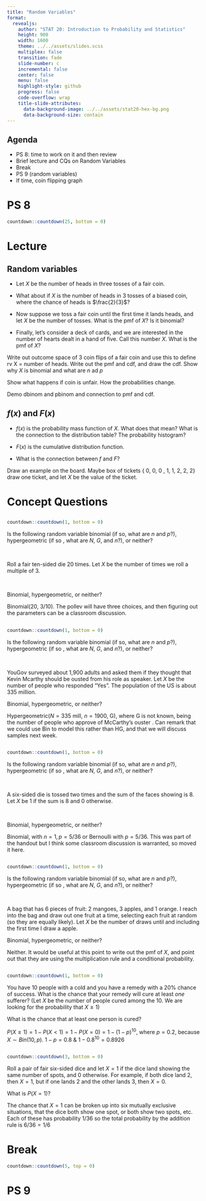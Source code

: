 ```yaml
---
title: "Random Variables"
format:
  revealjs:
    author: "STAT 20: Introduction to Probability and Statistics"
    height: 900
    width: 1600
    theme: ../../assets/slides.scss
    multiplex: false
    transition: fade
    slide-number: c
    incremental: false
    center: false
    menu: false
    highlight-style: github
    progress: false
    code-overflow: wrap
    title-slide-attributes:
      data-background-image: ../../assets/stat20-hex-bg.png
      data-background-size: contain
---
```


## Agenda

- PS 8: time to work on it and then review
- Brief lecture and CQs on Random Variables
- Break
- PS 9 (random variables)
- If time, coin flipping graph


# PS 8 

```r
countdown::countdown(25, bottom = 0)
```

# Lecture

## Random variables 


:::{.incremental}
- Let $X$ be the number of heads in three tosses of a fair coin.

- What about if $X$ is the number of heads in 3 tosses of a biased coin, where the chance of heads is $\frac{2}{3}$?

- Now suppose we toss a fair coin until the first time it lands heads, and let $X$ be the number of tosses. What is the pmf of $X$? Is it binomial?

- Finally, let's consider a deck of cards, and we are interested in the number of hearts dealt in a hand of five. Call this number $X$. What is the pmf of $X$?
:::

:::{.notes}
Write out outcome space of 3 coin flips of a fair coin and use this to define rv X = number of heads. Write out the pmf and cdf, and draw the cdf. Show why $X$ is binomial and what are $n$ ad $p$

Show what happens if coin is unfair. How the probabilities change.

Demo dbinom and pbinom and connection to pmf and cdf.

:::

## $f(x)$ and $F(x)$


:::{.incremental}

- $f(x)$ is the probability mass function of $X$. What does that mean? What is the connection to the distribution table? The probability histogram?

- $F(x)$ is the cumulative distribution function. 

- What is the connection between $f$ and $F$?

:::

:::{.notes}
Draw an example on the board. Maybe box of tickets { 0, 0, 0 , 1, 1, 2, 2, 2} draw one ticket, and let $X$ be the value of the ticket.
:::

# Concept Questions

##

```r
countdown::countdown(1, bottom = 0)
```

Is the following random variable binomial (if so, what are $n$ and $p$?), hypergeometric (if so , what are $N$, $G$, and $n$?), or neither?

\

Roll a fair ten-sided die 20 times. Let $X$ be the number of times we roll a multiple of 3.

\

:::{.poll}
Binomial, hypergeometric, or neither? 
:::

:::{.notes}
Binomial(20, 3/10). The pollev will have three choices, and then figuring out the parameters can be a classroom discussion.
:::

##

```r
countdown::countdown(1, bottom = 0)
```

Is the following random variable binomial (if so, what are $n$ and $p$?), hypergeometric (if so , what are $N$, $G$, and $n$?), or neither?

\


YouGov surveyed about 1,900 adults and asked them if they thought that Kevin Mcarthy should be ousted from his role as speaker. Let $X$ be the number of people who responded "Yes". The population of the US is about 335 million.


:::{.poll}
Binomial, hypergeometric, or neither? 
:::

:::{.notes}
Hypergeometric($N = 335$ mill,  $n = 1900$, G), where G is not known, being the number of people who approve of McCarthy's ouster  . Can remark that we could use Bin to model this rather than HG, and that we will discuss samples next week.
:::

##


```r
countdown::countdown(1, bottom = 0)
```

Is the following random variable binomial (if so, what are $n$ and $p$?), hypergeometric (if so , what are $N$, $G$, and $n$?), or neither?

\

A six-sided die is tossed two times and the sum of the faces showing is $8$. Let $X$ be 1 if the sum is $8$ and $0$ otherwise.

\


:::{.poll}
Binomial, hypergeometric, or neither? 
:::


:::{.notes}
Binomial, with $n = 1, p = 5/36$ or Bernoulli with $p = 5/36$. This was part of the handout but I think some classroom discussion is warranted, so moved it here.
:::


##


```r
countdown::countdown(1, bottom = 0)
```

Is the following random variable binomial (if so, what are $n$ and $p$?), hypergeometric (if so , what are $N$, $G$, and $n$?), or neither?

\


A bag that has 6 pieces of fruit: 2 mangoes, 3 apples, and 1 orange. I reach into the bag and draw out one fruit at a time, selecting each fruit at random (so they are equally likely). Let $X$ be the number of draws until and including the first time I draw a apple. 


:::{.poll}
Binomial, hypergeometric, or neither? 
:::



:::{.notes}
Neither. It would be useful at this point to write out the pmf of $X$, and point out that they are using the multiplication rule and a conditional probability.
:::

## 

```r
countdown::countdown(1, bottom = 0)
```

You have $10$ people with a cold and you have a remedy with a $20\%$ chance of success. What is the chance that your remedy will cure at least *one* sufferer? (Let $X$ be the number of people cured among the 10. We are looking for the probability that $X \ge 1$)


:::{.poll}
What is the chance that at least one person is cured?
:::

:::{.notes}
$P(X \ge 1) = 1 - P(X < 1) = 1 - P(X = 0) = 1 - (1-p)^{10}$, where $p = 0.2$, because $X \sim Bin(10, p)$. $1-p = 0.8 \: \& \: 1-0.8^{10} = 0.8926$
:::



## 

```r
countdown::countdown(3, bottom = 0)
```

Roll a pair of fair six-sided dice and let $X = 1$ if the dice land showing the same number of spots, and $0$ otherwise. For example, if both dice land $2$, then $X = 1$, but if one lands $2$ and the other lands $3$, then $X = 0$. 

:::{.poll}
What is $P(X=1)$? 
:::



:::{.notes}
The chance that $X = 1$ can be broken up into six mutually exclusive situations, that the dice both show one spot, or both show two spots, etc. Each of these has probability $1/36$ so the total probability by the addition rule is $6/36 = 1/6$
:::

# Break 

```r
countdown::countdown(5, top = 0)
```

# PS 9

